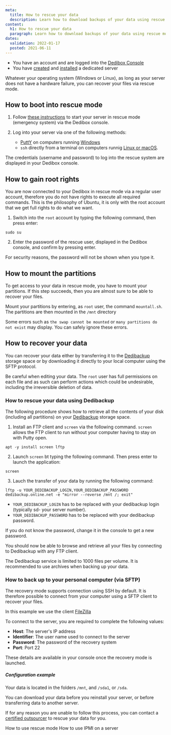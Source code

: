 ```yaml
---
meta:
  title: How to rescue your data
  description: Learn how to download backups of your data using rescue mode.
content:
  h1: How to rescue your data
  paragraph: Learn how to download backups of your data using rescue mode.
dates:
  validation: 2022-01-17
  posted: 2021-06-11
---
```


<Message type="requirement">

  - You have an account and are logged into the [Dedibox Console](https://console.online.net)
  - You have [created](/dedibox/dedicated-servers/how-to/order-a-server) and [installed](/dedibox/dedicated-servers/how-to/install-a-server) a dedicated server

</Message>

Whatever your operating system (Windows or Linux), as long as your server does not have a hardware failure, you can recover your files via rescue mode.

## How to boot into rescue mode

1. Follow [these instructions](/dedibox/dedicated-servers/how-to/use-rescue-mode) to start your server in rescue mode (emergency system) via the Dedibox console.

2. Log into your server via one of the following methods:
   * [PuttY](http://the.earth.li/~sgtatham/putty/latest/x86/putty.exe) on computers running [Windows](https://www.scaleway.com/en/docs/dedibox/dedicated-servers/how-to/connect-to-server/#from-windows)
   * `ssh` directly from a terminal on computers runnig [Linux or macOS](/dedibox/dedicated-servers/how-to/connect-to-server/#from-osx-(mac)-and-linux).

<Message type="tip">

The credentials (username and password) to log into the rescue system are displayed in your Dedibox console. 

</Message>

## How to gain root rights

You are now connected to your Dedibox in rescue mode via a regular user account, therefore you do not have rights to execute all required commands.
This is the philosophy of Ubuntu, it is only with the root account that we get full rights to do what we want.

1. Switch into the `root` account by typing the following command, then press enter:

  ```
  sudo su
  ```

2. Enter the password of the rescue user, displayed in the Dedibox console, and confirm by pressing enter. 

  <Message type="tip">

  For security reasons, the password will not be shown when you type it.

  </Message>

## How to mount the partitions

To get access to your data in rescue mode, you have to mount your partitions.
If this step succeeds, then you are almost sure to be able to recover your files.

Mount your partitions by entering, as `root` user, the command `mountall.sh`.  
The partitions are then mounted in the `/mnt` directory

<Message type="note">

Some errors such as `the swap cannot be mounted` or `many partitions do not exist` may display. You can safely ignore these errors. 

</Message> 

## How to recover your data

You can recover your data either by transferring it to the [Dedibackup](https://www.scaleway.com/en/dedibox/storage/dedibackup/) storage space or by downloading it directly to your local computer using the SFTP protocol.

<Message type="important">

Be careful when editing your data. The `root` user has full permissions on each file and as such can perform actions which could be undesirable, including the irreversible deletion of data.

</Message>

###  How to rescue your data using Dedibackup

The following procedure shows how to retrieve all the contents of your disk (including all partitions) on your [Dedibackup](https://www.scaleway.com/en/dedibox/storage/dedibackup/) storage space.

1. Install an FTP client and `screen` via the following command. `screen` allows the FTP client to run without your computer having to stay on with Putty open.

  ```
  apt -y install screen lftp
  ```

2. Launch `screen` bt typing the following command. Then press enter to launch the application:

  ```
  screen
  ```

3. Lauch the transfer of your data by running the following command:

  ```
  lftp -u YOUR_DEDIBACKUP_LOGIN,YOUR_DEDIBACKUP_PASSWORD dedibackup.online.net -e "mirror --reverse /mnt /; exit"
  ```

  * `YOUR_DEDIBACKUP_LOGIN` has to be replaced with your dedibackup login (typically sd- your server number).
  * `YOUR_DEDIBACKUP_PASSWORD` has to be replaced with your dedibackup password.

  <Message type="tip">

  If you do not know the password, change it in the console to get a new password.

  </Message>

You should now be able to browse and retrieve all your files by connecting to Dedibackup with any FTP client.

<Message type="tip">

The Dedibackup service is limited to 1000 files per volume. It is recommended to use archives when backing up your data.

</Message>


### How to back up to your personal computer (via SFTP)

The recovery mode supports connection using SSH by default. It is therefore possible to connect from your computer using a SFTP client to recover your files.

In this example we use the client [FileZilla](https://filezilla-project.org/)

To connect to the server, you are required to complete the following values:

*  **Host**: The server's IP address
*  **Identifier**: The user name used to connect to the server
*  **Password**: The password of the recovery system
*  **Port**: Port 22

<Message type="tip">

These details are available in your console once the recovery mode is launched.

</Message>

##### Configuration example

<Lightbox src="sftp.png"  alt="" /> 


Your data is located in the folders `/mnt`, and `/sda1`, or `/sda`.

You can download your data before you reinstall your server, or before transferring data to another server.

<Message type="tip">

If for any reason you are unable to follow this process, you can contact a [certified outsourcer](https://www.scaleway.com/en/dedibox/outsourcing/) to rescue your data for you.

</Message>

<Navigation title="See Also">
  <PreviousButton to="/dedibox/dedicated-servers/how-to/use-rescue-mode/">How to use rescue mode</PreviousButton>
  <NextButton to="/dedibox/dedicated-servers/how-to/use-ipmi-on-server/">How to use IPMI on a server</NextButton>
</Navigation>
